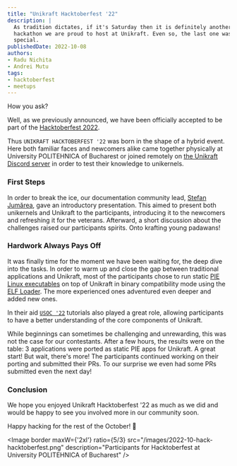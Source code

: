 ```yaml
---
title: "Unikraft Hacktoberfest '22"
description: |
  As tradition dictates, if it's Saturday then it is definitely another
  hackathon we are proud to host at Unikraft. Even so, the last one was a bit
  special.
publishedDate: 2022-10-08
authors:
- Radu Nichita
- Andrei Mutu
tags:
- hacktoberfest
- meetups
---
```


How you ask?

Well, as we previously announced, we have been officially accepted to be part of the [Hacktoberfest 2022](https://hacktoberfest.com/).

Thus `UNIKRAFT HACKTOBERFEST '22` was born in the shape of a hybrid event.
Here both familiar faces and newcomers alike came together physically at University POLITEHNICA of Bucharest or joined remotely on [the Unikraft Discord server](http://bit.ly/UnikraftDiscord) in order to test their knowledge to unikernels.

### First Steps

In order to break the ice, our documentation community lead, [Stefan Jumărea](https://github.com/StefanJum), gave an introductory presentation.
This aimed to present both unikernels and Unikraft to the participants, introducing it to the newcomers and refreshing it for the veterans.
Afterward, a short discussion about the challenges raised our participants spirits.
Onto krafting young padawans!

### Hardwork Always Pays Off

It was finally time for the moment we have been waiting for, the deep dive into the tasks.
In order to warm up and close the gap between traditional applications and Unikraft, most of the participants chose to run static [PIE Linux executables](https://github.com/unikraft/static-pie-apps) on top of Unikraft in binary compatibility mode using the [ELF Loader](https://github.com/unikraft/run-app-elfloader).
The more experienced ones adventured even deeper and added new ones.

In their aid [`USOC '22`](https://unikraft.org/community/hackathons/usoc22/) tutorials also played a great role, allowing participants to have a better understanding of the core components of Unikraft.

While beginnings can sometimes be challenging and unrewarding, this was not the case for our contestants.
After a few hours, the results were on the table: 3 applications were ported as static PIE apps for Unikraft.
A great start!
But wait, there's more!
The participants continued working on their porting and submitted their PRs.
To our surprise we even had some PRs submitted even the next day!

### Conclusion

We hope you enjoyed Unikraft Hacktoberfest '22 as much as we did and would be happy to see you involved more in our community soon.

Happy hacking for the rest of the October! 🎃

<Image
  border
  maxW={'2xl'}
  ratio={5/3}
  src="/images/2022-10-hack-hacktoberfest.png"
  description="Participants for Hacktoberfest at University POLITEHNICA of Bucharest"
/>
